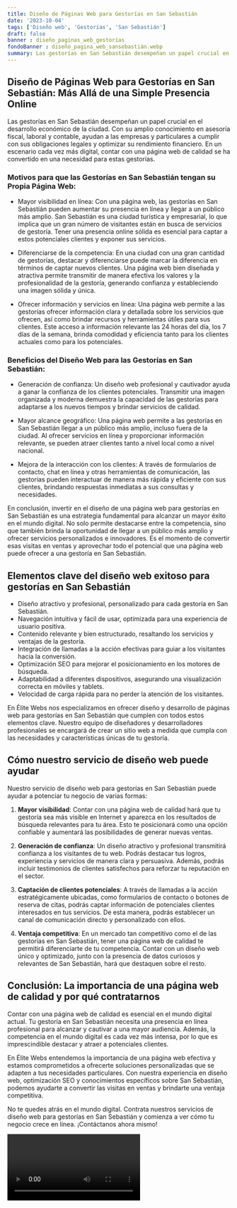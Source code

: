 ```yaml
---
title: Diseño de Páginas Web para Gestorías en San Sebastián
date: '2023-10-04'
tags: ['Diseño web', 'Gestorías', 'San Sebastián']
draft: false
banner : diseño_paginas_web_gestorías
fondoBanner : diseño_pagina_web_sansebastián.webp
summary: Las gestorías en San Sebastián desempeñan un papel crucial en el desarrollo económico de la ciudad. Con su amplio conocimiento en asesoría fiscal, laboral y contable, ayudan a las empresas y particulares a cumplir con sus obligaciones legales y optimizar su rendimiento financiero. En un escenario cada vez más digital, contar con una página web de calidad se ha convertido en una necesidad para estas gestorías.
---
```


## Diseño de Páginas Web para Gestorías en San Sebastián: Más Allá de una Simple Presencia Online

Las gestorías en San Sebastián desempeñan un papel crucial en el desarrollo económico de la ciudad. Con su amplio conocimiento en asesoría fiscal, laboral y contable, ayudan a las empresas y particulares a cumplir con sus obligaciones legales y optimizar su rendimiento financiero. En un escenario cada vez más digital, contar con una página web de calidad se ha convertido en una necesidad para estas gestorías.

### Motivos para que las Gestorías en San Sebastián tengan su Propia Página Web:

- Mayor visibilidad en línea: Con una página web, las gestorías en San Sebastián pueden aumentar su presencia en línea y llegar a un público más amplio. San Sebastián es una ciudad turística y empresarial, lo que implica que un gran número de visitantes están en busca de servicios de gestoría. Tener una presencia online sólida es esencial para captar a estos potenciales clientes y exponer sus servicios.

- Diferenciarse de la competencia: En una ciudad con una gran cantidad de gestorías, destacar y diferenciarse puede marcar la diferencia en términos de captar nuevos clientes. Una página web bien diseñada y atractiva permite transmitir de manera efectiva los valores y la profesionalidad de la gestoría, generando confianza y estableciendo una imagen sólida y única.

- Ofrecer información y servicios en línea: Una página web permite a las gestorías ofrecer información clara y detallada sobre los servicios que ofrecen, así como brindar recursos y herramientas útiles para sus clientes. Este acceso a información relevante las 24 horas del día, los 7 días de la semana, brinda comodidad y eficiencia tanto para los clientes actuales como para los potenciales.

### Beneficios del Diseño Web para las Gestorías en San Sebastián:

- Generación de confianza: Un diseño web profesional y cautivador ayuda a ganar la confianza de los clientes potenciales. Transmitir una imagen organizada y moderna demuestra la capacidad de las gestorías para adaptarse a los nuevos tiempos y brindar servicios de calidad.

- Mayor alcance geográfico: Una página web permite a las gestorías en San Sebastián llegar a un público más amplio, incluso fuera de la ciudad. Al ofrecer servicios en línea y proporcionar información relevante, se pueden atraer clientes tanto a nivel local como a nivel nacional.

- Mejora de la interacción con los clientes: A través de formularios de contacto, chat en línea y otras herramientas de comunicación, las gestorías pueden interactuar de manera más rápida y eficiente con sus clientes, brindando respuestas inmediatas a sus consultas y necesidades.

En conclusión, invertir en el diseño de una página web para gestorías en San Sebastián es una estrategia fundamental para alcanzar un mayor éxito en el mundo digital. No solo permite destacarse entre la competencia, sino que también brinda la oportunidad de llegar a un público más amplio y ofrecer servicios personalizados e innovadores. Es el momento de convertir esas visitas en ventas y aprovechar todo el potencial que una página web puede ofrecer a una gestoría en San Sebastián.

<GifSeo />

<Cta />

## Elementos clave del diseño web exitoso para gestorías en San Sebastián

- Diseño atractivo y profesional, personalizado para cada gestoría en San Sebastián.
- Navegación intuitiva y fácil de usar, optimizada para una experiencia de usuario positiva.
- Contenido relevante y bien estructurado, resaltando los servicios y ventajas de la gestoría.
- Integración de llamadas a la acción efectivas para guiar a los visitantes hacia la conversión.
- Optimización SEO para mejorar el posicionamiento en los motores de búsqueda.
- Adaptabilidad a diferentes dispositivos, asegurando una visualización correcta en móviles y tablets.
- Velocidad de carga rápida para no perder la atención de los visitantes.

En Élite Webs nos especializamos en ofrecer diseño y desarrollo de páginas web para gestorías en San Sebastián que cumplen con todos estos elementos clave. Nuestro equipo de diseñadores y desarrolladores profesionales se encargará de crear un sitio web a medida que cumpla con las necesidades y características únicas de tu gestoría.

## Cómo nuestro servicio de diseño web puede ayudar

Nuestro servicio de diseño web para gestorías en San Sebastián puede ayudar a potenciar tu negocio de varias formas:

1. **Mayor visibilidad**: Contar con una página web de calidad hará que tu gestoría sea más visible en Internet y aparezca en los resultados de búsqueda relevantes para tu área. Esto te posicionará como una opción confiable y aumentará las posibilidades de generar nuevas ventas.

2. **Generación de confianza**: Un diseño atractivo y profesional transmitirá confianza a los visitantes de tu web. Podrás destacar tus logros, experiencia y servicios de manera clara y persuasiva. Además, podrás incluir testimonios de clientes satisfechos para reforzar tu reputación en el sector.

3. **Captación de clientes potenciales**: A través de llamadas a la acción estratégicamente ubicadas, como formularios de contacto o botones de reserva de citas, podrás captar información de potenciales clientes interesados en tus servicios. De esta manera, podrás establecer un canal de comunicación directo y personalizado con ellos.

4. **Ventaja competitiva**: En un mercado tan competitivo como el de las gestorías en San Sebastián, tener una página web de calidad te permitirá diferenciarte de tu competencia. Contar con un diseño web único y optimizado, junto con la presencia de datos curiosos y relevantes de San Sebastián, hará que destaquen sobre el resto.

## Conclusión: La importancia de una página web de calidad y por qué contratarnos

Contar con una página web de calidad es esencial en el mundo digital actual. Tu gestoría en San Sebastián necesita una presencia en línea profesional para alcanzar y cautivar a una mayor audiencia. Además, la competencia en el mundo digital es cada vez más intensa, por lo que es imprescindible destacar y atraer a potenciales clientes.

En Élite Webs entendemos la importancia de una página web efectiva y estamos comprometidos a ofrecerte soluciones personalizadas que se adapten a tus necesidades particulares. Con nuestra experiencia en diseño web, optimización SEO y conocimientos específicos sobre San Sebastián, podemos ayudarte a convertir las visitas en ventas y brindarte una ventaja competitiva.

No te quedes atrás en el mundo digital. Contrata nuestros servicios de diseño web para gestorías en San Sebastián y comienza a ver cómo tu negocio crece en línea. ¡Contáctanos ahora mismo!

<Video />

<CtaBot job='Gestorías' city='San Sebastián'/>

<Gmaps query='San Sebastián+españa+maps' />